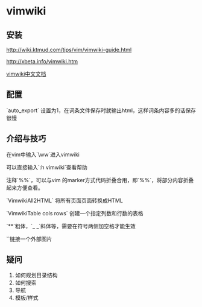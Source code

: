 = vimwiki =
== 安装 ==
[[http://wiki.ktmud.com/tips/vim/vimwiki-guide.html]]

[[http://xbeta.info/vimwiki.htm]]

[[https://code.google.com/p/vim-script-cn/source/browse/trunk/doc/vimwiki.cnx|vimwiki中文文档]]
== 配置 ==
`auto_export` 设置为1，在词条文件保存时就输出html，这样词条内容多的话保存很慢

==介绍与技巧==
在vim中输入`\ww`进入vimwiki

可以直接输入`:h vimwiki`查看帮助

注释`%%`，可以与vim 的marker方式代码折叠合用，即`%%{{{}}}`，将部分内容折叠起来方便查看。

`VimwikiAll2HTML` 将所有页面页面转换成HTML

`VimwikiTable cols rows` 创建一个指定列数和行数的表格

`**`粗体，`_ _`斜体等，需要在符号两侧加空格才能生效

`{{url}}`链接一个外部图片

==疑问==
# 如何规划目录结构
# 如何搜索
# 导航
# 模板/样式

